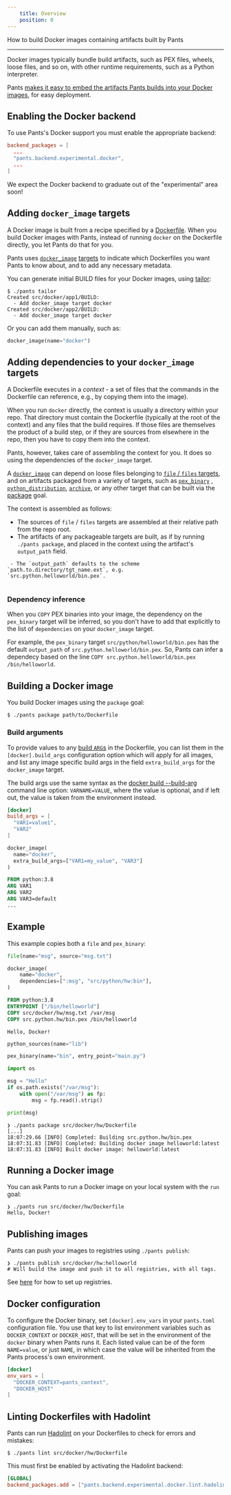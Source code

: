 ```yaml
---
    title: Overview
    position: 0
---
```



How to build Docker images containing artifacts built by Pants

---

Docker images typically bundle build artifacts, such as PEX files, wheels, loose files, and so on, with other runtime requirements, such as a Python interpreter.

Pants [makes it easy to embed the artifacts Pants builds into your Docker images](https://blog.pantsbuild.org/pants-pex-and-docker/), for easy deployment.
## Enabling the Docker backend
To use Pants's Docker support you must enable the appropriate backend:
```toml title="pants.toml"
backend_packages = [
  ...
  "pants.backend.experimental.docker",
  ...
]
```

We expect the Docker backend to graduate out of the "experimental" area soon!
## Adding `docker_image` targets
A Docker image is built from a recipe specified by a [Dockerfile](https://docs.docker.com/engine/reference/builder/). When you build Docker images with Pants, instead of running `docker` on the Dockerfile directly, you let Pants do that for you.

Pants uses [`docker_image`](doc:reference-docker_image) [targets](doc:targets) to indicate which Dockerfiles you want Pants to know about, and to add any necessary metadata. 

You can generate initial BUILD files for your Docker images, using [tailor](doc:create-initial-build-files):

```
$ ./pants tailor
Created src/docker/app1/BUILD:
  - Add docker_image target docker
Created src/docker/app2/BUILD:
  - Add docker_image target docker
```

Or you can add them manually, such as:
```python title="src/docker/app1/BUILD"
docker_image(name="docker")
```


## Adding dependencies to your `docker_image` targets
A Dockerfile executes in a _context_ - a set of files that the commands in the Dockerfile can reference, e.g., by copying them into the image).

When you run `docker` directly, the context is usually a directory within your repo. That directory must contain the Dockerfile (typically at the root of the context) and any files that the build requires. If those files are themselves the product of a build step, or if they are sources from elsewhere in the repo, then you have to copy them into the context.

Pants, however, takes care of assembling the context for you. It does so using the dependencies of the `docker_image` target. 

A [`docker_image`](doc:reference-docker_image) can depend on loose files belonging to [`file` / `files` targets](doc:resources#files), and on artifacts packaged from a variety of targets, such as [`pex_binary`](doc:reference-pex_binary) , [`python_distribution`](doc:reference-python_distribution), [`archive`](doc:reference-archive), or any other target that can be built via the [package](doc:reference-package) goal.

The context is assembled as follows:

* The sources of `file` / `files` targets are assembled at their relative path from the repo root.
* The artifacts of any packageable targets are built, as if by running `./pants package`, and placed in the context using the artifact's `output_path` field.
```
 - The `output_path` defaults to the scheme `path.to.directory/tgt_name.ext`, e.g. `src.python.helloworld/bin.pex`.


```

### Dependency inference

When you `COPY` PEX binaries into your image, the dependency on the `pex_binary` target will be inferred, so you don't have to add that explicitly to the list of `dependencies` on your `docker_image` target.

For example, the `pex_binary` target `src/python/helloworld/bin.pex` has the default `output_path` of `src.python.helloworld/bin.pex`. So, Pants can infer a dependecy based on the line `COPY src.python.helloworld/bin.pex /bin/helloworld`.
## Building a Docker image
You build Docker images using the `package` goal:

```
$ ./pants package path/to/Dockerfile
```

### Build arguments

To provide values to any [build `ARG`s](https://docs.docker.com/engine/reference/builder/#arg) in the Dockerfile, you can list them in the `[docker].build_args` configuration option which will apply for all images, and list any image specific build args in the field `extra_build_args` for the `docker_image` target.

The build args use the same syntax as the [docker build --build-arg](https://docs.docker.com/engine/reference/commandline/build/#set-build-time-variables---build-arg) command line option: `VARNAME=VALUE`, where the value is optional, and if left out, the value is taken from the environment instead.

<Tabs>
<TabItem value="pants.toml" label="pants.toml">

```toml
[docker]
build_args = [
  "VAR1=value1",
  "VAR2"
]
```
</TabItem>
<TabItem value="example/BUILD" label="example/BUILD">

```python
docker_image(
  name="docker",
  extra_build_args=["VAR1=my_value", "VAR3"]
)
```
</TabItem>
<TabItem value="example/Dockerfile" label="example/Dockerfile">

```dockerfile
FROM python:3.8
ARG VAR1
ARG VAR2
ARG VAR3=default
...
```
</TabItem>
</Tabs>


## Example
This example copies both a `file` and `pex_binary`:

<Tabs>
<TabItem value="src/docker/hw/BUILD" label="src/docker/hw/BUILD">

```python
file(name="msg", source="msg.txt")

docker_image(
    name="docker",
    dependencies=[":msg", "src/python/hw:bin"],
)
```
</TabItem>
<TabItem value="src/docker/hw/Dockerfile" label="src/docker/hw/Dockerfile">

```dockerfile
FROM python:3.8
ENTRYPOINT ["/bin/helloworld"]
COPY src/docker/hw/msg.txt /var/msg
COPY src.python.hw/bin.pex /bin/helloworld
```
</TabItem>
<TabItem value="src/docker/hw/msg.txt" label="src/docker/hw/msg.txt">

```text
Hello, Docker!
```
</TabItem>
<TabItem value="src/py/hw/BUILD" label="src/py/hw/BUILD">

```python
python_sources(name="lib")

pex_binary(name="bin", entry_point="main.py")
```
</TabItem>
<TabItem value="src/py/hw/main.py" label="src/py/hw/main.py">

```python
import os

msg = "Hello"
if os.path.exists("/var/msg"):
    with open("/var/msg") as fp:
        msg = fp.read().strip()

print(msg)
```
</TabItem>
</Tabs>

```
❯ ./pants package src/docker/hw/Dockerfile
[...]
18:07:29.66 [INFO] Completed: Building src.python.hw/bin.pex
18:07:31.83 [INFO] Completed: Building docker image helloworld:latest
18:07:31.83 [INFO] Built docker image: helloworld:latest
```
## Running a Docker image
You can ask Pants to run a Docker image on your local system with the `run` goal:

```
❯ ./pants run src/docker/hw/Dockerfile
Hello, Docker!
```
## Publishing images
Pants can push your images to registries using `./pants publish`:

```shell
❯ ./pants publish src/docker/hw:helloworld
# Will build the image and push it to all registries, with all tags.
```

See [here](doc:tagging-docker-images) for how to set up registries.
## Docker configuration
To configure the Docker binary, set `[docker].env_vars` in your `pants.toml` configuration file. You use that key to list environment variables such as `DOCKER_CONTEXT` or `DOCKER_HOST`, that will be set in the environment of the `docker` binary when Pants runs it. Each listed value can be of the form `NAME=value`, or just `NAME`, in which case the value will be inherited from the Pants process's own environment.
```toml title="pants.toml"
[docker]
env_vars = [
  "DOCKER_CONTEXT=pants_context",
  "DOCKER_HOST"
]
```


## Linting Dockerfiles with Hadolint
Pants can run [Hadolint](https://github.com/hadolint/hadolint) on your Dockerfiles to check for errors and mistakes:

```
$ ./pants lint src/docker/hw/Dockerfile
```

This must first be enabled by activating the Hadolint backend:
```toml title="pants.toml"
[GLOBAL]
backend_packages.add = ["pants.backend.experimental.docker.lint.hadolint"]
```
